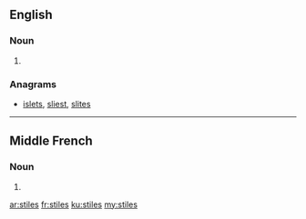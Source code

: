 ==English==

===Noun===
{{head|en|plural}}

# {{plural of|stile|lang=en}}

===Anagrams===
* [[islets#English|islets]], [[sliest#English|sliest]], [[slites#English|slites]]

----

==Middle French==

===Noun===
{{head|frm|plural|g=?}}

# {{plural of|stile|lang=frm}}

[[ar:stiles]]
[[fr:stiles]]
[[ku:stiles]]
[[my:stiles]]